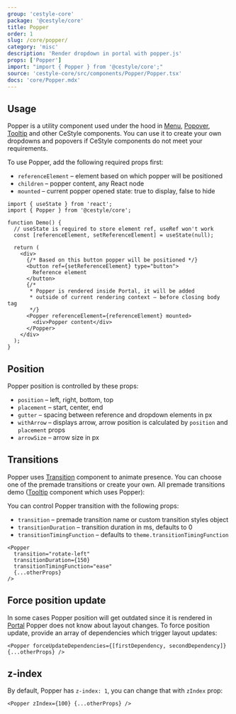 ```yaml
---
group: 'cestyle-core'
package: '@cestyle/core'
title: Popper
order: 1
slug: /core/popper/
category: 'misc'
description: 'Render dropdown in portal with popper.js'
props: ['Popper']
import: "import { Popper } from '@cestyle/core';"
source: 'cestyle-core/src/components/Popper/Popper.tsx'
docs: 'core/Popper.mdx'
---
```



## Usage

Popper is a utility component used under the hood in [Menu](/core/menu/), [Popover](/core/popover/), [Tooltip](/core/tooltip/)
and other CeStyle components. You can use it to create your own dropdowns and popovers if CeStyle components do not meet your requirements.

To use Popper, add the following required props first:

- `referenceElement` – element based on which popper will be positioned
- `children` – popper content, any React node
- `mounted` – current popper opened state: true to display, false to hide

```tsx
import { useState } from 'react';
import { Popper } from '@cestyle/core';

function Demo() {
  // useState is required to store element ref, useRef won't work
  const [referenceElement, setReferenceElement] = useState(null);

  return (
    <div>
      {/* Based on this button popper will be positioned */}
      <button ref={setReferenceElement} type="button">
        Reference element
      </button>
      {/*
       * Popper is rendered inside Portal, it will be added
       * outside of current rendering context – before closing body tag
       */}
      <Popper referenceElement={referenceElement} mounted>
        <div>Popper content</div>
      </Popper>
    </div>
  );
}
```

## Position

Popper position is controlled by these props:

- `position` – left, right, bottom, top
- `placement` – start, center, end
- `gutter` – spacing between reference and dropdown elements in px
- `withArrow` – displays arrow, arrow position is calculated by `position` and `placement` props
- `arrowSize` – arrow size in px

<Demo data={PopperDemos.configurator} />

## Transitions

Popper uses [Transition](/core/transition/) component to animate presence.
You can choose one of the premade transitions or create your own. All premade transitions demo
([Tooltip](/core/tooltip/) component which uses Popper):

<Demo data={TooltipDemos.transitions} />

You can control Popper transition with the following props:

- `transition` – premade transition name or custom transition styles object
- `transitionDuration` – transition duration in ms, defaults to 0
- `transitionTimingFunction` – defaults to `theme.transitionTimingFunction`

```tsx
<Popper
  transition="rotate-left"
  transitionDuration={150}
  transitionTimingFunction="ease"
  {...otherProps}
/>
```

## Force position update

In some cases Popper position will get outdated since it is rendered in [Portal](/core/portal/)
Popper does not know about layout changes. To force position update, provide an array of dependencies which trigger layout updates:

```tsx
<Popper forceUpdateDependencies={[firstDependency, secondDependency]} {...otherProps} />
```

## z-index

By default, Popper has `z-index: 1`, you can change that with `zIndex` prop:

```tsx
<Popper zIndex={100} {...otherProps} />
```
